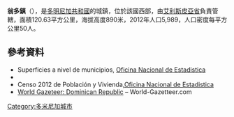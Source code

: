 {{Coord|18|43|12|N|71|42|0|W|display=title}}

'''翁多鎮'''（{{lang-es|Hondo Valle}}），是[[多明尼加共和國|多明尼加共和國]]的城鎮，位於該國西部，由[[艾利斯皮亞省|艾利斯皮亞省]]負責管轄，面積120.63平方公里，海拔高度890米，2012年人口5,989，人口密度每平方公里50人。

==參考資料==
*Superficies a nivel de municipios, [https://web.archive.org/web/20090417021712/http://one.gob.do/index.php?option=com_content&task=view&id=63&Itemid=283 Oficina Nacional de Estadistica]
*{{cite book
  | last = De la Fuente
  | first = Santiago
  | title = Geografía Dominicana
  | publisher = Editora Colegial Quisqueyana
  | year = 1976
  | location = Santo Domingo, Dominican Republic
  | language = es }}
*Censo 2012 de Población y Vivienda,[https://web.archive.org/web/20090919214430/http://www.one.gob.do/index.php?module=articles&func=view&ptid=11&catid=120 Oficina Nacional de Estadistica]
*[https://archive.is/20121204181725/http://world-gazetteer.com/wg.php?x=&men=gcis&lng=en&des=wg&geo=-65&srt=npan&col=abcdefghinoq&msz=1500&pt=c&va=x World Gazeteer: Dominican Republic] – World-Gazetteer.com

{{DominicanRepublic-geo-stub}}
[[Category:多米尼加城市|Category:多米尼加城市]]